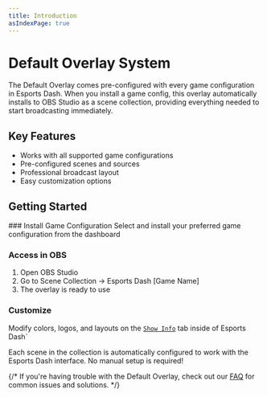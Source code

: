 ```yaml
---
title: Introduction
asIndexPage: true
---
```



# Default Overlay System

The Default Overlay comes pre-configured with every game configuration in Esports Dash. When you install a game config, this overlay automatically installs to OBS Studio as a scene collection, providing everything needed to start broadcasting immediately.

## Key Features
- Works with all supported game configurations
- Pre-configured scenes and sources
- Professional broadcast layout
- Easy customization options 


## Getting Started

<Steps>
### Install Game Configuration
Select and install your preferred game configuration from the dashboard

### Access in OBS
1. Open OBS Studio
2. Go to Scene Collection → Esports Dash [Game Name]
3. The overlay is ready to use

### Customize
Modify colors, logos, and layouts on the [`Show Info`](/user-interface/show-info-tab) tab inside of Esports Dash`
</Steps>

<Callout type="info">
  Each scene in the collection is automatically configured to work with the Esports Dash interface. No manual setup is required!
</Callout>


{/* If you're having trouble with the Default Overlay, check out our [FAQ](/faq) for common issues and solutions. */}

